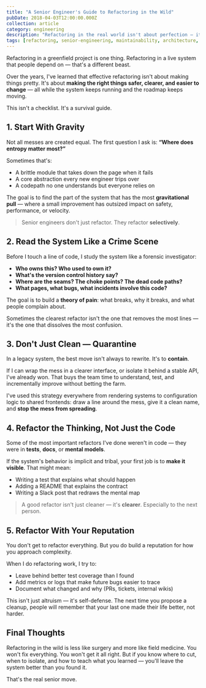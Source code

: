 ```yaml
---
title: "A Senior Engineer's Guide to Refactoring in the Wild"
pubDate: 2018-04-03T12:00:00.000Z
collection: article
category: engineering
description: "Refactoring in the real world isn't about perfection — it's about clarity, safety, and knowing where the bodies are buried. Here's how I approach it when the code is messy, the deadlines are tight, and the system can't stop running."
tags: [refactoring, senior-engineering, maintainability, architecture, systems-design]
---
```


Refactoring in a greenfield project is one thing. Refactoring in a live system that people depend on — that's a different beast.

Over the years, I've learned that effective refactoring isn't about making things pretty. It's about **making the right things safer, clearer, and easier to change** — all while the system keeps running and the roadmap keeps moving.

This isn't a checklist. It's a survival guide.


## 1. Start With Gravity

Not all messes are created equal. The first question I ask is: **“Where does entropy matter most?”**

Sometimes that's:
- A brittle module that takes down the page when it fails
- A core abstraction every new engineer trips over
- A codepath no one understands but everyone relies on

The goal is to find the part of the system that has the most **gravitational pull** — where a small improvement has outsized impact on safety, performance, or velocity.

> Senior engineers don't just refactor. They refactor **selectively**.


## 2. Read the System Like a Crime Scene

Before I touch a line of code, I study the system like a forensic investigator:

- **Who owns this? Who used to own it?**
- **What's the version control history say?**
- **Where are the seams? The choke points? The dead code paths?**
- **What pages, what bugs, what incidents involve this code?**

The goal is to build a **theory of pain**: what breaks, why it breaks, and what people complain about.

Sometimes the clearest refactor isn't the one that removes the most lines — it's the one that dissolves the most confusion.


## 3. Don't Just Clean — Quarantine

In a legacy system, the best move isn't always to rewrite. It's to **contain**.

If I can wrap the mess in a clearer interface, or isolate it behind a stable API, I've already won. That buys the team time to understand, test, and incrementally improve without betting the farm.

I've used this strategy everywhere from rendering systems to configuration logic to shared frontends: draw a line around the mess, give it a clean name, and **stop the mess from spreading**.


## 4. Refactor the Thinking, Not Just the Code

Some of the most important refactors I've done weren't in code — they were in **tests**, **docs**, or **mental models**.

If the system's behavior is implicit and tribal, your first job is to **make it visible**. That might mean:

- Writing a test that explains what should happen
- Adding a README that explains the contract
- Writing a Slack post that redraws the mental map

> A good refactor isn't just cleaner — it's **clearer**. Especially to the next person.


## 5. Refactor With Your Reputation

You don't get to refactor everything. But you do build a reputation for how you approach complexity.

When I do refactoring work, I try to:

- Leave behind better test coverage than I found
- Add metrics or logs that make future bugs easier to trace
- Document what changed and why (PRs, tickets, internal wikis)

This isn't just altruism — it's self-defense. The next time you propose a cleanup, people will remember that your last one made their life better, not harder.


## Final Thoughts

Refactoring in the wild is less like surgery and more like field medicine. You won't fix everything. You won't get it all right. But if you know where to cut, when to isolate, and how to teach what you learned — you'll leave the system better than you found it.

That's the real senior move.
